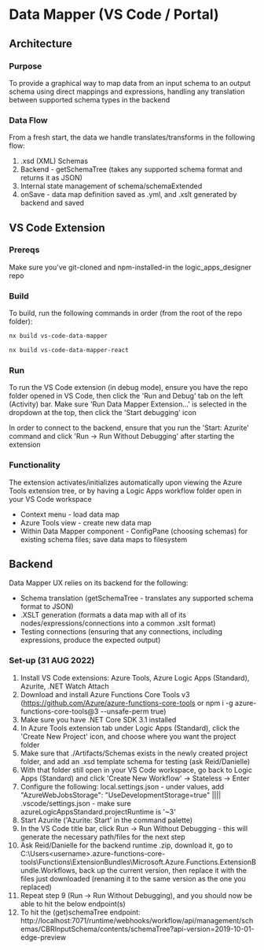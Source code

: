 
<Meta title="Docs/Data Mapper" />

# Data Mapper (VS Code / Portal)

## Architecture

### Purpose

To provide a graphical way to map data from an input schema to an output schema using direct mappings and expressions, handling any translation between supported schema types in the backend

### Data Flow

From a fresh start, the data we handle translates/transforms in the following flow:

1. .xsd (XML) Schemas
2. Backend - getSchemaTree (takes any supported schema format and returns it as JSON)
3. Internal state management of schema/schemaExtended
4. onSave - data map definition saved as .yml, and .xslt generated by backend and saved

## VS Code Extension

### Prereqs

Make sure you've git-cloned and npm-installed-in the logic_apps_designer repo

### Build

To build, run the following commands in order (from the root of the repo folder):

```bash
nx build vs-code-data-mapper
```

```bash
nx build vs-code-data-mapper-react
```

### Run

To run the VS Code extension (in debug mode), ensure you have the repo folder opened in VS Code,
then click the 'Run and Debug' tab on the left (Activity) bar. Make sure 'Run Data Mapper Extension...'
is selected in the dropdown at the top, then click the 'Start debugging' icon

In order to connect to the backend, ensure that you run the 'Start: Azurite' command and click 'Run -> Run Without Debugging' after starting the extension

### Functionality

The extension activates/initializes automatically upon viewing the Azure Tools extension tree, or by having a Logic Apps workflow folder open in your VS Code workspace

- Context menu - load data map
- Azure Tools view - create new data map
- Within Data Mapper component - ConfigPane (choosing schemas) for existing schema files; save data maps to filesystem

## Backend

Data Mapper UX relies on its backend for the following:

- Schema translation (getSchemaTree - translates any supported schema format to JSON)
- .XSLT generation (formats a data map with all of its nodes/expressions/connections into a common .xslt format)
- Testing connections (ensuring that any connections, including expressions, produce the expected output)

### Set-up (31 AUG 2022)

1. Install VS Code extensions: Azure Tools, Azure Logic Apps (Standard), Azurite, .NET Watch Attach
2. Download and install Azure Functions Core Tools v3 (https://github.com/Azure/azure-functions-core-tools or npm i -g azure-functions-core-tools@3 --unsafe-perm true)
3. Make sure you have .NET Core SDK 3.1 installed
4. In Azure Tools extension tab under Logic Apps (Standard), click the 'Create New Project' icon, and choose where you want the project folder
5. Make sure that ./Artifacts/Schemas exists in the newly created project folder, and add an .xsd template schema for testing (ask Reid/Danielle)
6. With that folder still open in your VS Code workspace, go back to Logic Apps (Standard) and click 'Create New Workflow' -> Stateless -> Enter
7. Configure the following: local.settings.json - under values, add "AzureWebJobsStorage": "UseDevelopmentStorage=true" |||| .vscode/settings.json - make sure azureLogicAppsStandard.projectRuntime is '~3'
8. Start Azurite ('Azurite: Start' in the command palette)
9. In the VS Code title bar, click Run -> Run Without Debugging - this will generate the necessary path/files for the next step
10. Ask Reid/Danielle for the backend runtime .zip, download it, go to C:\Users\<username>\.azure-functions-core-tools\Functions\ExtensionBundles\Microsoft.Azure.Functions.ExtensionBundle.Workflows,
    back up the current version, then replace it with the files just downloaded (renaming it to the same version as the one you replaced)
11. Repeat step 9 (Run -> Run Without Debugging), and you should now be able to hit the below endpoint(s)
12. To hit the (get)schemaTree endpoint: http://localhost:7071/runtime/webhooks/workflow/api/management/schemas/CBRInputSchema/contents/schemaTree?api-version=2019-10-01-edge-preview
